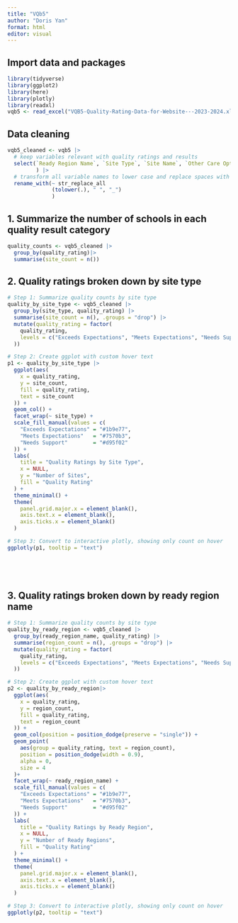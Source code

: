 ```yaml
---
title: "VQb5"
author: "Doris Yan"
format: html
editor: visual
---
```


## Import data and packages

```r
library(tidyverse)
library(ggplot2)
library(here)
library(plotly)
library(readxl)
vqb5 <- read_excel("VQB5-Quality-Rating-Data-for-Website---2023-2024.xlsx")
```

## Data cleaning

```r
vqb5_cleaned <- vqb5 |>
  # keep variables relevant with quality ratings and results
  select(`Ready Region Name`, `Site Type`, `Site Name`, `Other Care Options`,  `Quality Rating`, `Interaction Points`, `Curriculum Points`, `Total Points`, `Operating Period`, `Ready Region Name`
         ) |>
  # transform all variable names to lower case and replace spaces with underscores for readability and reproducibility
  rename_with(~ str_replace_all
              (tolower(.), " ", "_")
              )
```

## 1. Summarize the number of schools in each quality result category

```r
quality_counts <- vqb5_cleaned |>
  group_by(quality_rating)|>
  summarise(site_count = n()) 
```

## 2. Quality ratings broken down by site type

```r
# Step 1: Summarize quality counts by site type
quality_by_site_type <- vqb5_cleaned |>
  group_by(site_type, quality_rating) |>
  summarise(site_count = n(), .groups = "drop") |>
  mutate(quality_rating = factor(
    quality_rating,
    levels = c("Exceeds Expectations", "Meets Expectations", "Needs Support")
  ))

# Step 2: Create ggplot with custom hover text
p1 <- quality_by_site_type |>
  ggplot(aes(
    x = quality_rating,
    y = site_count,
    fill = quality_rating,
    text = site_count
  )) +
  geom_col() +
  facet_wrap(~ site_type) +
  scale_fill_manual(values = c(
    "Exceeds Expectations" = "#1b9e77",
    "Meets Expectations"   = "#7570b3",
    "Needs Support"        = "#d95f02"
  )) +
  labs(
    title = "Quality Ratings by Site Type",
    x = NULL,
    y = "Number of Sites",
    fill = "Quality Rating"
  ) +
  theme_minimal() +
  theme(
    panel.grid.major.x = element_blank(),
    axis.text.x = element_blank(),
    axis.ticks.x = element_blank()
  )

# Step 3: Convert to interactive plotly, showing only count on hover
ggplotly(p1, tooltip = "text")


  
  
```

## 3. Quality ratings broken down by ready region name
```r
# Step 1: Summarize quality counts by site type
quality_by_ready_region <- vqb5_cleaned |>
  group_by(ready_region_name, quality_rating) |>
  summarise(region_count = n(), .groups = "drop") |>
  mutate(quality_rating = factor(
    quality_rating,
    levels = c("Exceeds Expectations", "Meets Expectations", "Needs Support")
  ))

# Step 2: Create ggplot with custom hover text
p2 <- quality_by_ready_region|>
  ggplot(aes(
    x = quality_rating,
    y = region_count,
    fill = quality_rating,
    text = region_count
  )) +
  geom_col(position = position_dodge(preserve = "single")) +
  geom_point(
    aes(group = quality_rating, text = region_count),
    position = position_dodge(width = 0.9),
    alpha = 0,
    size = 4
  )+
  facet_wrap(~ ready_region_name) +
  scale_fill_manual(values = c(
    "Exceeds Expectations" = "#1b9e77",
    "Meets Expectations"   = "#7570b3",
    "Needs Support"        = "#d95f02"
  )) +
  labs(
    title = "Quality Ratings by Ready Region",
    x = NULL,
    y = "Number of Ready Regions",
    fill = "Quality Rating"
  ) +
  theme_minimal() +
  theme(
    panel.grid.major.x = element_blank(),
    axis.text.x = element_blank(),
    axis.ticks.x = element_blank()
  )

# Step 3: Convert to interactive plotly, showing only count on hover
ggplotly(p2, tooltip = "text")
```